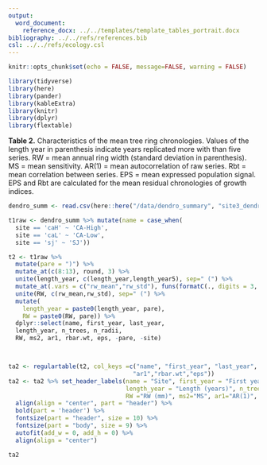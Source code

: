 ```yaml
---
output:
  word_document:
    reference_docx: ../../templates/template_tables_portrait.docx
bibliography: ../../refs/references.bib
csl: ../../refs/ecology.csl
---
```


```r
knitr::opts_chunk$set(echo = FALSE, message=FALSE, warning = FALSE)
```

```r
library(tidyverse)
library(here)
library(pander)
library(kableExtra)
library(knitr)
library(dplyr)
library(flextable)
```


**Table 2.** Characteristics of the mean tree ring chronologies. Values of the length year in parenthesis indicate years replicated more with than five series. RW = mean annual ring width (standard deviation in parenthesis). MS = mean sensitivity. AR(1) = mean autocorrelation of raw series. Rbt = mean correlation between series. EPS = mean expressed population signal. EPS and Rbt are calculated for the mean residual chronologies of growth indices. 

```r
dendro_summ <- read.csv(here::here("/data/dendro_summary", "site3_dendro_summary.csv"), header = TRUE)

t1raw <- dendro_summ %>% mutate(name = case_when(
  site == 'caH' ~ 'CA-High', 
  site == 'caL' ~ 'CA-Low',
  site == 'sj' ~ 'SJ')) 

t2 <- t1raw %>% 
  mutate(pare = ")") %>% 
  mutate_at(c(8:13), round, 3) %>% 
  unite(length_year, c(length_year,length_year5), sep=" (") %>%
  mutate_at(.vars = c("rw_mean","rw_std"), funs(formatC(., digits = 3, format = 'f'))) %>% 
  unite(RW, c(rw_mean,rw_std), sep=" (") %>%
  mutate(
    length_year = paste0(length_year, pare),
    RW = paste0(RW, pare)) %>% 
  dplyr::select(name, first_year, last_year, 
  length_year, n_trees, n_radii,
  RW, ms2, ar1, rbar.wt, eps, -pare, -site)



ta2 <- regulartable(t2, col_keys =c("name", "first_year", "last_year", "length_year", "n_trees", "n_radii", "RW", "ms2",
                                   "ar1","rbar.wt","eps"))
ta2 <- ta2 %>% set_header_labels(name = "Site", first_year = "First year", last_year = "Last year",
                                 length_year = "Length (years)", n_trees ="# trees", n_radii = '# cores',
                                 RW ="RW (mm)", ms2="MS", ar1="AR(1)", rbar.wt = "Rbt", eps = "EPS") %>%
  align(align = "center", part = "header") %>% 
  bold(part = 'header') %>% 
  fontsize(part = "header", size = 10) %>% 
  fontsize(part = "body", size = 9) %>% 
  autofit(add_w = 0, add_h = 0) %>% 
  align(align = "center") 

ta2

```



